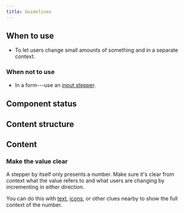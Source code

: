 ```yaml
---
title: Guidelines
---
```



<ReactExample exampleId="" />

## When to use

- To let users change small amounts of something and in a separate context.

### When not to use

- In a form---use an [input stepper](/components/input/inputstepper/).

## Component status

<ComponentStatus component="Stepper" />

## Content structure

<FigmaFile
  file="4QJZqvBvRrLu6t9mwObCkA"
  node="194%3A0"
  alt="Value: displays the current value; decrement controller: decreases the value and to improve accessibility it's best to add a title describing the action; increment controller: increases the value and to improve accessibility it's best to add a title describing the action."
/>

## Content

### Make the value clear

A stepper by itself only presents a number.
Make sure it's clear from context what the value refers to
and what users are changing by incrementing in either direction.

You can do this with [text](/components/text/text/), [icons](/components/visuals/icon/),
or other clues nearby to show the full context of the number.

<StepperTitlesSnippet />
